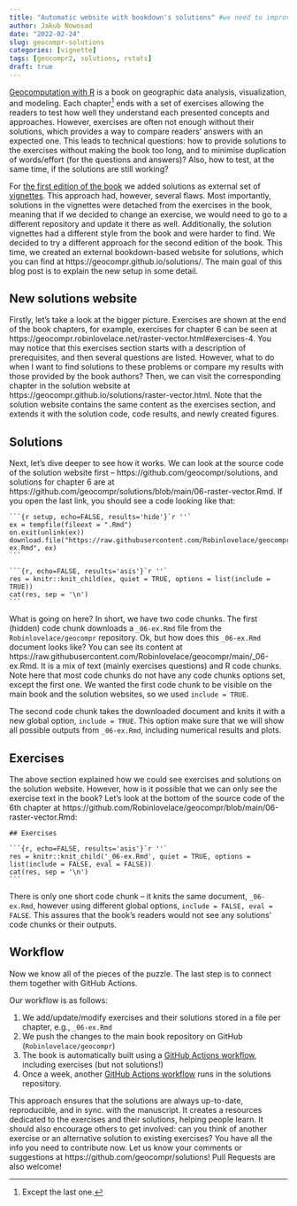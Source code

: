 ```yaml
---
title: "Automatic website with bookdown's solutions" #we need to improve the title!!
author: Jakub Nowosad
date: "2022-02-24"
slug: geocompr-solutions
categories: [vignette]
tags: [geocompr2, solutions, rstats]
draft: true
---
```


[Geocomputation with R](https://geocompr.robinlovelace.net/) is a book on geographic data analysis, visualization, and modeling.
Each chapter^[Except the last one.] ends with a set of exercises allowing the readers to test how well they understand each presented concepts and approaches. 
However, exercises are often not enough without their solutions, which provides a way to compare readers' answers with an expected one.
This leads to technical questions: how to provide solutions to the exercises without making the book too long, and to minimise duplication of words/effort (for the questions and answers)? Also, how to test, at the same time, if the solutions are still working?

For [the first edition of the book](https://bookdown.org/robinlovelace/geocompr/) we added solutions as external set of [vignettes](https://geocompr.github.io/vignettes/). 
This approach had, however, several flaws.
Most importantly, solutions in the vignettes were detached from the exercises in the book, meaning that if we decided to change an exercise, we would need to go to a different repository and update it there as well.
Additionally, the solution vignettes had a different style from the book and were harder to find.
We decided to try a different approach for the second edition of the book. 
This time, we created an external bookdown-based website for solutions, which you can find at https://geocompr.github.io/solutions/.
The main goal of this blog post is to explain the new setup in some detail.

## New solutions website

Firstly, let's take a look at the bigger picture.
Exercises are shown at the end of the book chapters, for example, exercises for chapter 6 can be seen at https://geocompr.robinlovelace.net/raster-vector.html#exercises-4.
You may notice that this exercises section starts with a description of prerequisites, and then several questions are listed.
However, what to do when I want to find solutions to these problems or compare my results with those provided by the book authors?
Then, we can visit the corresponding chapter in the solution website at https://geocompr.github.io/solutions/raster-vector.html.
Note that the solution website contains the same content as the exercises section, and extends it with the solution code, code results, and newly created figures.

## Solutions

Next, let's dive deeper to see how it works.
We can look at the source code of the solution website first -- https://github.com/geocompr/solutions, and solutions for chapter 6 are at https://github.com/geocompr/solutions/blob/main/06-raster-vector.Rmd.
If you open the last link, you should see a code looking like that:

````
```{r setup, echo=FALSE, results='hide'}`r ''`
ex = tempfile(fileext = ".Rmd")
on.exit(unlink(ex))
download.file("https://raw.githubusercontent.com/Robinlovelace/geocompr/main/_06-ex.Rmd", ex)
```

```{r, echo=FALSE, results='asis'}`r ''`
res = knitr::knit_child(ex, quiet = TRUE, options = list(include = TRUE))
cat(res, sep = '\n')
```
````

What is going on here?
In short, we have two code chunks.
The first (hidden) code chunk downloads a `_06-ex.Rmd` file from the `Robinlovelace/geocompr` repository.
Ok, but how does this `_06-ex.Rmd` document looks like?
You can see its content at https://raw.githubusercontent.com/Robinlovelace/geocompr/main/_06-ex.Rmd.
It is a mix of text (mainly exercises questions) and R code chunks. 
Note here that most code chunks do not have any code chunks options set, except the first one. 
We wanted the first code chunk to be visible on the main book and the solution websites, so we used `include = TRUE`.

The second code chunk takes the downloaded document and knits it with a new global option, `include = TRUE`. 
This option make sure that we will show all possible outputs from `_06-ex.Rmd`, including numerical results and plots.

## Exercises

The above section explained how we could see exercises and solutions on the solution website. 
However, how is it possible that we can only see the exercise text in the book?
Let's look at the bottom of the source code of the 6th chapter at https://github.com/Robinlovelace/geocompr/blob/main/06-raster-vector.Rmd:

````
## Exercises

```{r, echo=FALSE, results='asis'}`r ''`
res = knitr::knit_child('_06-ex.Rmd', quiet = TRUE, options = list(include = FALSE, eval = FALSE))
cat(res, sep = '\n')
```

````

There is only one short code chunk -- it knits the same document, `_06-ex.Rmd`, however using different global options, `include = FALSE, eval = FALSE`.
This assures that the book's readers would not see any solutions' code chunks or their outputs.

## Workflow

Now we know all of the pieces of the puzzle.
The last step is to connect them together with GitHub Actions.

Our workflow is as follows:

1. We add/update/modify exercises and their solutions stored in a file per chapter, e.g., `_06-ex.Rmd`
2. We push the changes to the main book repository on GitHub (`Robinlovelace/geocompr`)
3. The book is automatically built using a [GitHub Actions workflow](https://github.com/Robinlovelace/geocompr/actions/workflows/main.yaml), including exercises (but not solutions!)
4. Once a week, another [GitHub Actions workflow](https://github.com/geocompr/solutions/actions/workflows/main.yaml) runs in the solutions repository.

This approach ensures that the solutions are always up-to-date, reproducible, and in sync. with the manuscript.
It creates a resources dedicated to the exercises and their solutions, helping people learn.
It should also encourage others to get involved: can you think of another exercise or an alternative solution to existing exercises?
You have all the info you need to contribute now.
Let us know your comments or suggestions at https://github.com/geocompr/solutions!
Pull Requests are also welcome!
